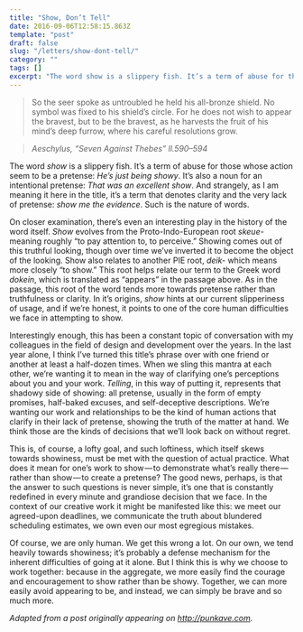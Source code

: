 ```yaml
---
title: "Show, Don’t Tell"
date: 2016-09-06T12:58:15.863Z
template: "post"
draft: false
slug: "/letters/show-dont-tell/"
category: ""
tags: []
excerpt: "The word show is a slippery fish. It’s a term of abuse for those whose action seem to be a pretense: He’s just being showy. It’s also a noun for an intentional pretense: That was an excellent show…"
---
```


> So the seer spoke as untroubled he held his all-bronze shield. No symbol was fixed to his shield’s circle. For he does not wish to appear the bravest, but to be the bravest, as he harvests the fruit of his mind’s deep furrow, where his careful resolutions grow.

> _Aeschylus, “Seven Against Thebes” ll.590–594_

The word _show_ is a slippery fish. It’s a term of abuse for those whose action seem to be a pretense: _He’s just being showy_. It’s also a noun for an intentional pretense: _That was an excellent show_. And strangely, as I am meaning it here in the title, it’s a term that denotes clarity and the very lack of pretense: _show me the evidence_. Such is the nature of words.

On closer examination, there’s even an interesting play in the history of the word itself. _Show_ evolves from the Proto-Indo-European root _skeue-_ meaning roughly “to pay attention to, to perceive.” Showing comes out of this truthful looking, though over time we’ve inverted it to become the object of the looking. Show also relates to another PIE root, _deik-_ which means more closely “to show.” This root helps relate our term to the Greek word _dokein_, which is translated as “appears” in the passage above. As in the passage, this root of the word tends more towards pretense rather than truthfulness or clarity. In it’s origins, _show_ hints at our current slipperiness of usage, and if we’re honest, it points to one of the core human difficulties we face in attempting to show.

Interestingly enough, this has been a constant topic of conversation with my colleagues in the field of design and development over the years. In the last year alone, I think I’ve turned this title’s phrase over with one friend or another at least a half-dozen times. When we sling this mantra at each other, we’re wanting it to mean in the way of clarifying one’s perceptions about you and your work. _Telling_, in this way of putting it, represents that shadowy side of showing: all pretense, usually in the form of empty promises, half-baked excuses, and self-deceptive descriptions. We’re wanting our work and relationships to be the kind of human actions that clarify in their lack of pretense, showing the truth of the matter at hand. We think those are the kinds of decisions that we’ll look back on without regret.

This is, of course, a lofty goal, and such loftiness, which itself skews towards showiness, must be met with the question of actual practice. What does it mean for one’s work to show — to demonstrate what’s really there — rather than show — to create a pretense? The good news, perhaps, is that the answer to such questions is never simple, it’s one that is constantly redefined in every minute and grandiose decision that we face. In the context of our creative work it might be manifested like this: we meet our agreed-upon deadlines, we communicate the truth about blundered scheduling estimates, we own even our most egregious mistakes.

Of course, we are only human. We get this wrong a lot. On our own, we tend heavily towards showiness; it’s probably a defense mechanism for the inherent difficulties of going at it alone. But I think this is why we choose to work together: because in the aggregate, we more easily find the courage and encouragement to show rather than be showy. Together, we can more easily avoid appearing to be, and instead, we can simply be brave and so much more.

_Adapted from a post originally appearing on http://punkave.com._
